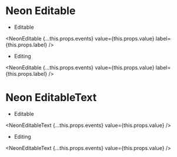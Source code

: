 
# Neon Editable

- Editable

<NeonEditable
    {...this.props.events}
    value={this.props.value}
    label={this.props.label}
/>

- Editing

<NeonEditable
    {...this.props.events}
    value={this.props.value}
    label={this.props.label}
/>

# Neon EditableText

- Editable

<NeonEditableText
    {...this.props.events}
    value={this.props.value}
/>

- Editing

<NeonEditableText
    {...this.props.events}
    value={this.props.value}
/>

